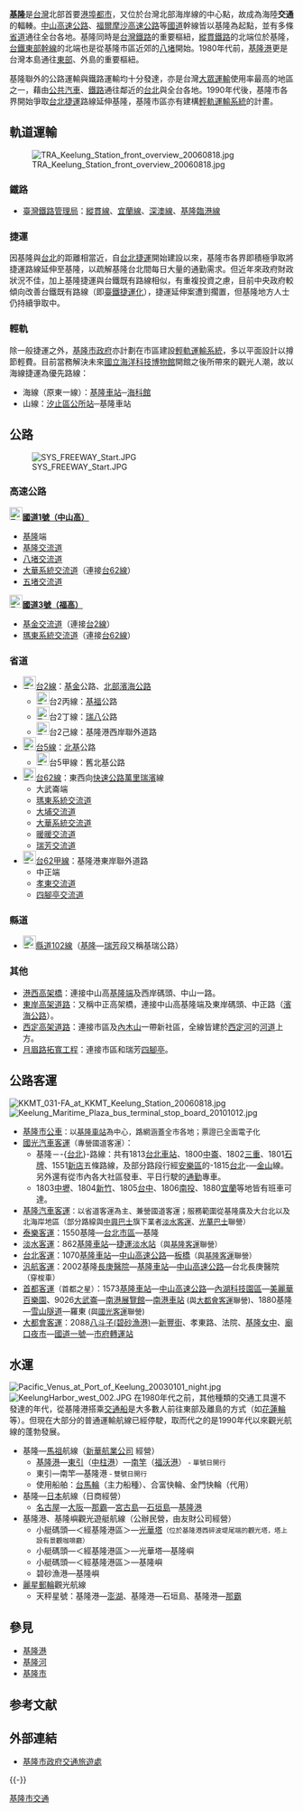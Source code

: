 
'''[[基隆市|基隆]]'''是[[台灣|台灣]]北部首要[[港埠都市|港埠都市]]，又位於台灣北部海岸線的中心點，故成為海陸'''交通'''的輻輳。[[中山高速公路|中山高速公路]]、[[福爾摩沙高速公路|福爾摩沙高速公路]]等[[中華民國國道|國道]]幹線皆以基隆為起點，並有多條[[省道|省道]]通往全台各地。基隆同時是[[台灣鐵路運輸|台灣鐵路]]的重要樞紐，[[縱貫線_(鐵路)|縱貫鐵路]]的北端位於基隆，[[台鐵|台鐵]][[東部幹線|東部幹線]]的北端也是從基隆市區近郊的[[八堵|八堵]]開始。1980年代前，[[基隆港|基隆港]]更是台灣本島通往[[東台灣|東部]]、外島的重要樞紐。

基隆聯外的公路運輸與鐵路運輸均十分發達，亦是台灣[[大眾運輸|大眾運輸]]使用率最高的地區之一，藉由[[公共汽車|公共汽車]]、[[鐵路|鐵路]]通往鄰近的[[台北|台北]]與全台各地。1990年代後，基隆市各界開始爭取[[台北捷運|台北捷運]]路線延伸基隆，基隆市區亦有建構[[基隆輕軌|輕軌運輸系統]]的計畫。

== 軌道運輸 ==
[[File:TRA_Keelung_Station_front_overview_20060818.jpg|thumb]]
===鐵路===
*[[臺灣鐵路管理局|臺灣鐵路管理局]]：[[縱貫線_(北段)|縱貫線]]、[[宜蘭線|宜蘭線]]、[[深澳線|深澳線]]、[[基隆臨港線|基隆臨港線]]

===捷運===
因基隆與[[台北市|台北]]的距離相當近，自[[台北捷運|台北捷運]]開始建設以來，基隆市各界即積極爭取將捷運路線延伸至基隆，以疏解基隆台北間每日大量的通勤需求。但近年來政府財政狀況不佳，加上基隆捷運與台鐵既有路線相似，有重複投資之慮，目前中央政府較傾向改善台鐵既有路線（即[[臺鐵捷運化|臺鐵捷運化]]），捷運延伸案遭到擱置，但基隆地方人士仍持續爭取中。

===輕軌===
{{main|基隆輕軌}}
除一般捷運之外，[[基隆市政府|基隆市政府]]亦計劃在市區建設[[輕軌運輸|輕軌運輸系統]]，多以平面設計以撙節輕費。目前當務解決未來[[國立海洋科技博物館|國立海洋科技博物館]]開館之後所帶來的觀光人潮，故以海線捷運為優先路線：

*海線（原東一線）：[[基隆車站|基隆車站]]─[[國立海洋科技博物館|海科館]]
*山線：[[汐止區公所站|汐止區公所站]]─基隆車站

== 公路 ==
[[File:SYS_FREEWAY_Start.JPG|thumb]]
===高速公路===
[[File:TWHW1.svg|23px]]'''[[中山高速公路|國道1號（中山高）]]'''
*[[仁愛區|基隆]]端
*[[基隆交流道|基隆交流道]]
*[[八堵交流道|八堵交流道]]
*[[大華系統交流道|大華系統交流道]]（連接[[台62線|台62線]]）
*[[五堵交流道|五堵交流道]]
[[File:TWHW3.svg|23px]]'''[[福爾摩沙高速公路|國道3號（福高）]]'''
*[[基金交流道|基金交流道]]（連接[[台2線|台2線]]）
*[[瑪東系統交流道|瑪東系統交流道]]（連接[[台62線|台62線]]）

===省道===
*[[File:TW_PHW2.svg|23px]][[台2線|台2線]]：[[基隆市|基]][[金山區_(新北市)|金]]公路、[[北部濱海公路|北部濱海公路]]
**[[File:TW_PHW2c.svg|23px]]台2丙線：[[基隆市|基]][[福隆|福]]公路
**[[File:TW_PHW2d.svg|23px]]台2丁線：[[瑞芳區|瑞]][[八堵|八]]公路
**[[File:TW_PHW2f.svg|23px]]台2己線：基隆港西岸聯外道路
*[[File:TW_PHW5.svg|23px]][[台5線|台5線]]：[[台北市|北]][[基隆市|基]]公路
**[[File:TW_PHW5a.svg|23px]]台5甲線：舊北基公路
*[[File:TW_PHW62.svg|23px]][[台62線|台62線]]：東西向[[快速道路|快速公路]][[萬里區|萬里]][[瑞芳區|瑞濱]]線
**大武崙端
**[[瑪東系統交流道|瑪東系統交流道]]
**[[大埔交流道|大埔交流道]]
**[[大華系統交流道|大華系統交流道]] 
**[[暖暖交流道|暖暖交流道]]
**[[瑞芳交流道|瑞芳交流道]]
*[[File:TW_PHW62a.svg|23px]][[台62線#甲線|台62甲線]]：基隆港東岸聯外道路
**中正端
**[[孝東交流道|孝東交流道]]
**[[四腳亭交流道|四腳亭交流道]]

===縣道===
*[[File:TW_CHW102.svg|23px]][[縣道102號|縣道102線]]（[[基隆市|基隆]]—[[瑞芳區|瑞芳]]段又稱基瑞公路）

===其他===
*[[基隆港西高架橋|港西高架橋]]：連接中山高[[基隆端|基隆端]]及西岸碼頭、中山一路。
*[[東岸高架道路|東岸高架道路]]：又稱中正高架橋，連接中山高基隆端及東岸碼頭、中正路（[[北部濱海公路|濱海公路]]）。
*[[西定高架道路|西定高架道路]]：連接市區及[[中山區_(基隆市)|內木山]]一帶新社區，全線皆建於[[西定河|西定河]]的[[河道|河道]]上方。
*[[月眉路都市計畫道路改善拓寬工程|月眉路拓寬工程]]：連接市區和瑞芳[[四腳亭_(新北市)|四腳亭]]。

== 公路客運 ==
[[File:KKMT_031-FA_at_KKMT_Keelung_Station_20060818.jpg|thumb]]
[[File:Keelung_Maritime_Plaza_bus_terminal_stop_board_20101012.jpg|thumb]]
{{see also|臺灣客運路線列表}}
*[[基隆市公車|基隆市公車]]<font size= -1>：以[[基隆車站|基隆車站]]為中心，路網涵蓋全市各地；票證已全面電子化</font>
*[[國光客運|國光汽車客運]]<font size= -1>（專營國道客運）</font>：
**基隆－-{[[台北|台北]]}-路線：共有1813[[台北車站|台北車站]]、1800[[中崙_(臺北)|中崙]]、1802[[三重區|三重]]、1801[[石牌_(北投)|石牌]]、1551[[新店區|新店]]五條路線，及部分路段行經[[安樂區|安樂區]]的-1815[[台北|台北]]-—[[金山區_(新北市)|金山]]線。另外還有從市內各大社區發車、平日行駛的[[通勤|通勤]]專車。
**1803[[中壢區|中壢]]、1804[[新竹市|新竹]]、1805[[台中市|台中]]、1806[[南投縣|南投]]、1880[[宜蘭縣|宜蘭]]等地皆有班車可達。
*[[基隆客運|基隆汽車客運]]<font size= -1>：以省道客運為主、兼營國道客運；服務範圍從基隆廣及大台北以及北海岸地區（部分路線與[[中興巴士|中興巴士]]旗下業者[[淡水客運|淡水客運]]、[[光華巴士|光華巴士]]聯營）</font>
*[[泰樂客運|泰樂客運]]：1550基隆—[[台北市|台北市區]]—基隆
*[[淡水客運|淡水客運]]：862[[基隆車站|基隆車站]]—[[捷運淡水站|捷運淡水站]]<font size= -1>（與[[基隆客運|基隆客運]]聯營）</font>
*[[台北客運|台北客運]]：1070[[基隆車站|基隆車站]]—[[中山高速公路|中山高速公路]]—[[板橋區_(新北市)|板橋]]<font size= -1>（與[[基隆客運|基隆客運]]聯營）</font>
*[[汎航客運|汎航客運]]：2002基隆[[長庚醫院|長庚醫院]]—[[基隆車站|基隆車站]]—[[中山高速公路|中山高速公路]]—台北長庚醫院<font size= -1>（穿梭車）</font>
*[[首都客運|首都客運]]<font size= -1>（首都之星）</font>：1573[[基隆車站|基隆車站]]—[[中山高速公路|中山高速公路]]—[[內湖科技園區|內湖科技園區]]—[[美麗華百樂園|美麗華百樂園]]、9026[[大武崙|大武崙]]—[[南港展覽館|南港展覽館]]—[[南港車站|南港車站]]<font size= -1> (與[[大都會客運|大都會客運]]聯營)</font>、1880基隆—[[雪山隧道|雪山隧道]]—羅東<font size= -1> (與[[國光客運|國光客運]]聯營)</font>
*[[大都會客運|大都會客運]]：2088[[八斗子(碧砂漁港)|八斗子(碧砂漁港)]]—[[新豐街|新豐街]]、孝東路、法院、[[基隆女中|基隆女中]]、[[廟口夜市|廟口夜市]]—[[中山高速公路|國道一號]]—[[市府轉運站|市府轉運站]]

== 水運 ==
[[File:Pacific_Venus_at_Port_of_Keelung_20030101_night.jpg|thumb]]
[[File:KeelungHarbor_west_002.JPG|thumb]]
{{Seealso|基隆港}}
在1980年代之前，其他種類的交通工具還不發達的年代，從基隆港搭乘[[交通船|交通船]]是大多數人前往東部及離島的方式（如[[花蓮輪|花蓮輪]]等）。但現在大部分的普通運輸航線已經停駛，取而代之的是1990年代以來觀光航線的蓬勃發展。

*基隆—[[馬祖|馬祖]]航線（[http://www.shinhwa.com.tw/ 新華航業公司] {{Wayback|url=http://www.shinhwa.com.tw/ |date=20071227065452 }}經營）
**[[基隆港|基隆港]]—[[東引鄉|東引]]（[[中柱港|中柱港]]）—[[南竿鄉|南竿]]（[[福沃港|福沃港]]）<small> - 單號日開行</small>
**東引—南竿—基隆港<small> - 雙號日開行</small>
**使用船舶：[[台馬輪|台馬輪]]（主力船種）、合富快輪、金門快輪（代用）
*基隆—[[日本|日本]]航線（日商{{link-ja|有村產業|有村産業}}經營）
** [[名古屋|名古屋]]—[[大阪市|大阪]]—[[那霸|那霸]]—[[宮古島|宮古島]]—[[石垣島|石垣島]]—[[基隆港|基隆港]]
*基隆港、基隆嶼觀光遊艇航線（公辦民營，由友財公司經營）
**小艇碼頭—＜經基隆港區＞—[[光華塔|光華塔]]<small>（位於基隆港西碎波堤尾端的觀光塔，塔上設有景觀咖啡廳）</small>
**小艇碼頭—＜經基隆港區＞—光華塔—基隆嶼
**小艇碼頭—＜經基隆港區＞—基隆嶼
**碧砂漁港—基隆嶼
*[[麗星郵輪|麗星郵輪]]觀光航線
**天秤星號：基隆港—[[澎湖群島|澎湖]]、基隆港—石垣島、基隆港—[[那霸|那霸]]

== 參見 ==
* [[基隆港|基隆港]]
* [[基隆河|基隆河]]
*[[基隆市|基隆市]]

== 参考文献 ==
{{Reflist}}

== 外部連結 ==
*[https://web.archive.org/web/20081007040414/http://www.klcg.gov.tw/tourism/ 基隆市政府交通旅遊處]
<!--網址已停用 *[http://ttb.klcg.gov.tw/ 基隆市政府交通旅遊局] -->

{{-}}
{{基隆公路網}}

[[Category:基隆市交通|]]